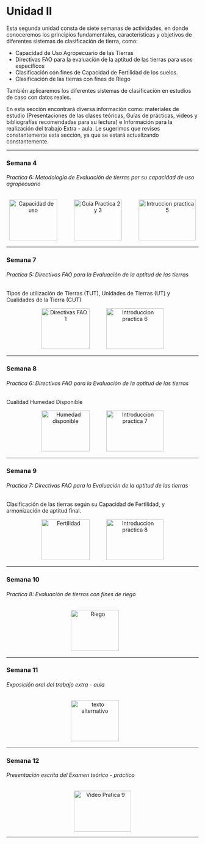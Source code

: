 # Unidad II

Esta segunda unidad consta de siete semanas de actividades, en donde conoceremos los principios fundamentales, características y objetivos de diferentes sistemas de clasificación de tierra, como:

* Capacidad de Uso Agropecuario de las Tierras
* Directivas FAO para la evaluación de la aptitud de las tierras para usos específicos
* Clasificación con fines de Capacidad de Fertilidad de los suelos.
* Clasificación de las tierras con fines de Riego

También aplicaremos los diferentes sistemas de clasificación en estudios de caso con datos reales.

En esta sección encontrará diversa información como: materiales de estudio (Presentaciones de las clases teóricas, Guías de prácticas, videos y bibliografías recomendadas para su lectura) e Información para la realización del trabajo Extra - aula. Le sugerimos que revises constantemente esta sección, ya que se estará actualizando constantemente.

---

### Semana 4 {-}
###### Practica 6: Metodología de Evaluación de tierras por su capacidad de uso agropecuario {-}

<div>
<p style = 'text-align:center;'>
<a style = 'padding-right: 40px;' href="pdf/Unidad2/Clase_teoria_semana_06_Capacidad de uso.pdf" target="_blank" title="Capacidad de uso agropecuario de las tierras"><img src="Imagenes/presentacion2.png" alt="Capacidad de uso" width="126" height="107"/></a>
<a style = 'padding-right: 40px;' href="pdf/Unidad2/Guía_Prácticas_ Unidades_2_3.pdf" target="_blank" title="Guia practicas Unidades 2 y 3"><img src="Imagenes/practica3.png" alt="Guia Practica 2 y 3" width="126" height="107"/></a>
<a href="pdf/xxx.pdf" target="_blank" title="Video introductorio Practica 5"><img src="Imagenes/youtube5.png" alt="Intruccion practica 5" width="150" height="107"/></a>
</p>
</div>
---

### Semana 7 {-}
###### Practica 5: Directivas FAO para la Evaluación de la aptitud de las tierras {-}
Tipos de utilización de Tierras (TUT), Unidades de Tierras (UT) y Cualidades de la Tierra (CUT)

<div>
<p style = 'text-align:center;'>
<a style = 'padding-right: 40px;' href="pdf/Unidad2/Clase_teoria_semana_07_Teoria_FAO.pdf" target="_blank" title="Directivas FAO TUT CUT UT"><img src="Imagenes/presentacion2.png" alt="Directivas FAO 1" width="126" height="107"/></a>
<a href="pdf/xxx.pdf" target="_blank" title="Video introductorio Practica 6"><img src="Imagenes/youtube5.png" alt="Introduccion practica 6" width="150" height="107"/></a>
</p>
</div>
---

### Semana 8 {-}
###### Practica 6: Directivas FAO para la Evaluación de la aptitud de las tierras {-}
Cualidad Humedad Disponible

<div>
<p style = 'text-align:center;'>
<a style = 'padding-right: 40px;' href="pdf/Unidad2/Clase_teoria_semana_08_Humedad disponible.pdf" target="_blank" title="Humedad disponible"><img src="Imagenes/presentacion2.png" alt="Humedad disponible" width="126" height="107"/></a>
<a href="pdf/xxx.pdf" target="_blank" title="Video introductorio Practica 7"><img src="Imagenes/youtube5.png" alt="Introduccion practica 7" width="150" height="107"/></a>
</p>
</div>
---

### Semana 9 {-}
###### Practica 7: Directivas FAO para la Evaluación de la aptitud de las tierras {-}
Clasificación de las tierras según su Capacidad de Fertilidad, y armonización de aptitud final.


<div>
<p style = 'text-align:center;'>
<a style = 'padding-right: 40px;' href="pdf/Unidad2/Clase_teoria_semana_09_Capacidad_fertilidad.pdf" target="_blank" title="Clasificación de las tierras según Fertilidad"><img src="Imagenes/presentacion2.png" alt="Fertilidad" width="126" height="107"/></a>
<a href="pdf/xxx.pdf" target="_blank" title="Video introductorio Practica 8"><img src="Imagenes/youtube5.png" alt="Introduccion practica 8" width="150" height="107"/></a>
</p>
</div>
---

### Semana 10 {-}
###### Practica 8: Evaluación de tierras con fines de riego {-}

<div>
<p style = 'text-align:center;'>
<a style = 'padding-right: 40px;' href="pdf/Unidad2/Clase_teoria_semana_10_evaluación_tierras_con_fines_riego.pdf" target="_blank" title="Evaluación de tierras con fines de riego"><img src="Imagenes/presentacion2.png" alt="Riego" width="126" height="107"/></a>
<!-- <a href="pdf/xxx.pdf" target="_blank" title="Video sobre trabajo Extra"><img src="Imagenes/youtube5.png" alt="Trabajo Extra - aula" width="150" height="107"/></a> -->
</p>
</div>
---

### Semana 11 {-}
###### Exposición oral del trabajo extra - aula {-}

<div>
<p style = 'text-align:center;'>
<a style = 'padding-right: 40px;' href="pdf/xxx.pdf" target="_blank" title="Clase de repaso de la unidad 2"><img src="Imagenes/presentacion2.png" alt="texto alternativo" width="126" height="107"/></a>
</p>
</div>
---

### Semana 12 {-}
###### Presentación escrita del Examen teórico - práctico {-}

<div>
<p style = 'text-align:center;'>
<a href="pdf/xxx.pdf" target="_blank" title="Video introductorio Pratica 9"><img src="Imagenes/youtube5.png" alt="Video Pratica 9" width="150" height="107"></a>
</p>
</div>
---